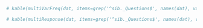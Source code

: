 <!-- #### Participants in each wave -->

```r

# kable(multiVarFreq(dat, items=grep('^sib._Questions$', names(dat), value=TRUE)));

# kable(multiResponse(dat, items=grep('^sib._Questions$', names(dat), value=TRUE)));

```

